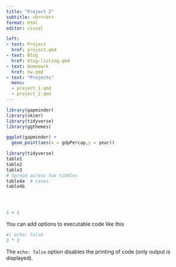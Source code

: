 ```yaml
---
title: "Project 2"
subtitle: <br><br> 
format: html
editor: visual

left:
- text: Project
  href: project.qmd
- text: Blog
  href: blog-listing.qmd
- text: Homeowrk
  href: hw.qmd
- text: "Projects"
  menu:
  - project_1.qmd
  - project_2.qmd
---
```


```r
library(gapminder)
library(skimr)
library(tidyverse)
library(ggthemes)

ggplot(gapminder) + 
  geom_point(aes(x = gdpPercap,y = year))

library(tidyverse)
table1
table2
table3
# Spread across two tibbles
table4a  # cases
table4b





```

```r
1 + 1
```

You can add options to executable code like this

```r
#| echo: false
2 * 2
```

The `echo: false` option disables the printing of code (only output is displayed).

